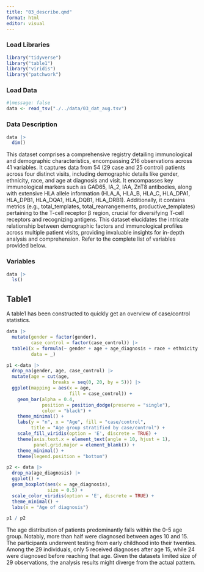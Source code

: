 ```yaml
---
title: "03_describe.qmd"
format: html
editor: visual
---
```


### Load Libraries

```r
library("tidyverse")
library("table1")
library("viridis")
library("patchwork")
```

### Load Data

```r
#|message: false
data <- read_tsv("./../data/03_dat_aug.tsv")
```

### Data Description

```r
data |>
  dim()
```

This dataset comprises a comprehensive registry detailing immunological and demographic characteristics, encompassing 216 observations across 41 variables. It captures data from 54 (29 case and 25 control) patients across four distinct visits, including demographic details like gender, ethnicity, race, and age at diagnosis and visit. It encompasses key immunological markers such as GAD65, IA_2, IAA, ZnT8 antibodies, along with extensive HLA allele information (HLA_A, HLA_B, HLA_C, HLA_DPA1, HLA_DPB1, HLA_DQA1, HLA_DQB1, HLA_DRB1). Additionally, it contains metrics (e.g., total_templates, total_rearrangements, productive_templates) pertaining to the T-cell receptor β region, crucial for diversifying T-cell receptors and recognizing antigens. This dataset elucidates the intricate relationship between demographic factors and immunological profiles across multiple patient visits, providing invaluable insights for in-depth analysis and comprehension. Refer to the complete list of variables provided below.

### Variables

```r
data |>  
  ls()
```

## Table1

A table1 has been constructed to quickly get an overview of case/control statistics.

```r
data |>
  mutate(gender = factor(gender),
         case_control = factor(case_control)) |>
  table1(x = formula(~ gender + age + age_diagnosis + race + ethnicity| case_control),
         data = _)
```

```r
p1 <-data |>
  drop_na(gender, age, case_control) |>
  mutate(age = cut(age,
                 breaks = seq(0, 20, by = 5))) |>
  ggplot(mapping = aes(x = age,
                       fill = case_control)) +
    geom_bar(alpha = 0.4,
             position = position_dodge(preserve = "single"),
             color = "black") +
    theme_minimal() +
    labs(y = "n", x = "Age", fill = "case/control", 
         title = "Age group stratified by case/control") +
    scale_fill_viridis(option = 'E', discrete = TRUE) +
    theme(axis.text.x = element_text(angle = 10, hjust = 1),
          panel.grid.major = element_blank()) +
    theme_minimal() +
    theme(legend.position = "bottom")

p2 <- data |>
  drop_na(age_diagnosis) |>
  ggplot() +
  geom_boxplot(aes(x = age_diagnosis),
               size = 0.5) +
  scale_color_viridis(option = 'E', discrete = TRUE) +
  theme_minimal() +
  labs(x = "Age of diagnosis")

p1 / p2
```

The age distribution of patients predominantly falls within the 0-5 age group. Notably, more than half were diagnosed between ages 10 and 15. The participants underwent testing from early childhood into their twenties. Among the 29 individuals, only 5 received diagnoses after age 15, while 24 were diagnosed before reaching that age. Given the datasets limited size of 29 observations, the analysis results might diverge from the actual pattern.
